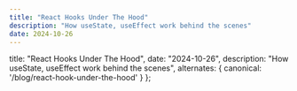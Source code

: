 ```yaml
---
title: "React Hooks Under The Hood"
description: "How useState, useEffect work behind the scenes"
date: 2024-10-26
---
```


  title: "React Hooks Under The Hood",
  date: "2024-10-26",
  description: "How useState, useEffect work behind the scenes",
  alternates: {
    canonical: '/blog/react-hook-under-the-hood'
  }
};


<Title title={metadata.title} date={metadata.date} />

## Introduction
Hooks are a new feature introduced in **React 16.8**. They let us use React features without writing a class, allow developers to write cleaner, more reusable code.

But as usual, there are many questions surrounding React Hooks. In the official React documentation, there is a specific article discussing the rules for using Hooks, which includes:

- Don’t call Hooks inside loops, conditions, nested functions, or try/catch/finally blocks.
- Only call Hooks at the top level.

So, why are these rules in place? Let’s explore this issue together.

## Why can't we call hooks inside loops, conditions, or nested functions?
First, let's take a look at this code snippet:
```tsx
import { ChangeEvent, useState } from "react";

export default function MyComponent() {
  const [count, setCount] = useState(0);
  const [step, setStep] = useState(1);

  const handleIncreaseCount = () => {
    setCount(prevCount => prevCount + step);
  };

  const handleStepChange = (e: ChangeEvent<HTMLInputElement>) => {
    setStep(Number(e.target.value));
  };

  return (
    <div>
      <p>Count: {count}</p>
      <p>Step: {step}</p>
      <input
        type="number"
        value={step}
        onChange={handleStepChange}
        min="1"
      />
      <button onClick={handleIncreaseCount}>Increase Count</button>
    </div>
  );
}
```
In the code above, we use two `useState` hooks, but we only pass the default values and do not provide any **identifying keys** for the useState hooks.
So, how does React know which `state` belongs to which `useState`?
It's because **hooks rely on the call order**, if the call order is stable, React can link the `state` to the corresponding `useState`.

As long as the call order remains consistent during component render, React can determine which internal state corresponds to which hook.
Therefore, if we use hooks inside loops or conditions (like if-else statements), this can **change the call order**,
causing React to lose track of the corresponding state for each hook.

Next, let's implement a basic version of `useState` and `useEffect` together to clarify this issue.

## Creating our `useState` hook
Let's create a simple version of `React` and `useState` hook to understand how it works under the hood:

```js
const MyReact = () => {
  const useState = (initialValue) => {
    let state = initialValue; // setting initial value for state

    const setterFunction = (newState) => {
      state = newState; // setting new value for state
    }

    return [state, setterFunction];
  }

  return {
    useState
  }
}
```

In the code above, we have created `MyReact` and `useState` functions.
- `MyReact` function acts as a container for our custom hook. This design mimics the structure of the React library,
allowing us to build our own hook functionality.
- `useState` function takes an initial value and returns an array containing the current state and a setter function.
- Inside `useState`, we declare a variable `state` and initialize it with the `initialValue`.
- The `setterFunction` mimics the behavior of React `setState`, allowing users to update the state value.

Now, it's time to test it out:

```js
const { useState } = MyReact();

const MyComponent = () => {
  const [counter, setCounter] = useState(1);

  console.log(counter); // log 1
}

MyComponent(); // Initial render of the component
```

In the code above, we have created a simple component `MyComponent` that uses our custom `useState` hook.
When we call `MyComponent`, it logs the initial value of the counter, which is `1`.

### Handling state changes

Now let's try changing the state:

```js {8-10, 14}
const { useState } = MyReact();

const MyComponent = () => {
  const [counter, setCounter] = useState(1);

  console.log(counter);

  if (counter === 1) {
   setCounter(2);
  }
}

MyComponent(); // Initial render of the component
MyComponent(); // Simulate component re-rendering
```

In the updated code, we updated the counter to `2`, we put the `setCounter` inside an if statement because otherwise in
a normal React application this would cause an infinite loop.

When we update the state, this will trigger a re-render of the component.
So I simply called `MyComponent` again to simulate this re-render.

Let's see the output:
```shell
1
1
```

We expected it to log 2 statements: the first with value would be 1, and the second one would be 2.
But it logs both statements with the value of 1.

Why is that? The problem is that every time `MyComponent` is called, it invokes 2 different `useState` functions,
the value of counter changed only in the function during the first call.

### Persisting state across renders

This can be easily fixed, by moving our definition up to keep tracking the state and the changes for it.

```js {2, 4-6}
const MyReact = () => {
  let state;
  const useState = (initialValue) => {
    if (state === undefined) {
      state = initialValue; // setting initial value for state
    }

    const setterFunction = (newState) => {
      state = newState; // setting new value for state
    }

    return [state, setterFunction];
  }

  return {
    useState
  }
}
```

Let's test it again:

```shell
1
2
```

Now, it logs the expected output. 🎉 🎉 🎉

### Handling multiple states

But in a real-world application, we can have multiple states in a component.
To do this, we need to update our React like this:

```js {2-4, 7-8, 10-12, 14-16, 18, 22-25}
const MyReact = () => {
  let state = []; // array to store state values

  let index = 0; // index to track the current hook position

  const useState = (initialValue) => {
    const localHookIndex = index; // store the current index for this hook
    index++; // increment index for the next hook call

    if (state[localHookIndex] === undefined) {
      state[localHookIndex] = initialValue; // setting initial value for state
    }

    const setterFunction = (newState) => {
      state[localHookIndex] = newState; // setting new value for state
    }

    return [state[localHookIndex], setterFunction];
  }

  // render function
  const render = (component) => {
    index = 0; // reset index for re-renders
    return component();
  }

  return {
    useState,
    render
  }
}
```

In the code above, to handle multiple states, we changed the `state` variable to **an array**.

The `index` variable is used to track the position of the hook in the state array.
Each time `useState` is called, this `index` will be incremented to ensure that each call to `useState` corresponds to a unique index in the state array.

The current value of index is stored in `locaHookIndex` before it is incremented.
This ensures that in each call to `useState`, we have the correct index for the current hook and
prevent the `setterFunction` to use wrong index, because it runs after the `useState` is called.

Finally, we added a `render` function to simulate the rendering process of a component.
It resets the `index` back to 0 each time a component is re-rendered, ensuring that each hook can properly access its respective state value.

Let's add a new state to our component:

```js {5, 8, 14-16}
const { useState, render } = MyReact();

const MyComponent = () => {
  const [counter, setCounter] = useState(1);
  const [isSubmit, setIsSubmit] = useState(false);

  console.log(counter);
  console.log(isSubmit);

  if (counter === 1) {
    setCounter(2);
  }

  if (!isSubmit) {
    setIsSubmit(true);
  }
}

render(MyComponent); // Initial render of the component
render(MyComponent); // Simulate component re-rendering
```

Output:

```shell
1
false
2
true
```

Our React works as expected, and we can now handle multiple states in a component. 🎉 🎉 🎉

## Creating our `useEffect` hook
To create the `useEffect` hook, first rename the previous `state` array to `hooks` for better understanding,
as this array will now contain the necessary values to work with hooks.

```js {2, 10-35}
const MyReact = () => {
  let hooks = []; // array to store hooks values

  let index = 0; // index to track the current hook position

  const useState = (initialValue) => {
    // ... useState's logic
  }

  const useEffect = (callback, dependencyArray) => {
    let hasChanged = true; // track whether any dependency has changed

    const oldDependencies = hooks[index]; // retrieve the old dependencies stored at the current index

    if (oldDependencies) {
      hasChanged = false;

      // check each dependency for changes
      for (let i = 0; i < dependencyArray.length; i++) {
        const dependency = dependencyArray[i];
        const oldDependency = oldDependencies[i];

        if (!Object.is(dependency, oldDependency)) {
          hasChanged = true;
          break;
        }
      }
    }

    if (hasChanged) {
      callback(); // call the effect if dependencies changed
    }

    hooks[index] = dependencyArray; // update hooks with new dependencies
    index++; // increase index for next hook
  }

  // render function
  const render = (component) => {
    index = 0; // reset index for re-renders
    return component();
  }

  return {
    useState,
    useEffect,
    render
  }
}
```

This function accepts a `callback` and a `dependencyArray` to manage side effects based on dependency changes.

A `hasChanged` flag is initialized to track whether any dependencies have changed since the last render.

The previous dependencies for the current hook index are retrieved from the `hooks` array.

If there are old dependencies, the function iterates through the `dependencyArray` to check for changes using `Object.is()`.
If any dependency has changed, `hasChanged` is set to true.

If the dependencies have changed, the provided `callback` is executed, allowing for side effects to be run.

Finally, the `hooks` array is updated with the new dependencies, and the index is incremented to prepare for the next hook call.

Let's test the hook:

```js
const { useState, useEffect, render } = MyReact();

const MyComponent = () => {
  const [counter, setCounter] = useState(1);
  const [isSubmit, setIsSubmit] = useState(false);

  useEffect(() => {
    console.log('effect');
  }, []);

  console.log(counter);
  console.log(isSubmit);

  if (counter === 1) {
    setCounter(2);
  }

  if (!isSubmit) {
    setIsSubmit(true);
  }
}

render(MyComponent); // Initial render of the component
render(MyComponent); // Simulate component re-rendering
```
Output:
```shell
effect
1
false
2
true
```
The `useEffect` hook only runs on the initial render due to its empty dependency array.

## Conclusion
This is just a very basic implementation of `React`, `useState` and `useEffect` hooks to help us understand how hooks work under the hood.
The real hooks are more complex, and perform many other things behind the scenes.

To summarize:
- **Hooks is just an array**, and `React` accesses the array using **indexes**.
- If we call hooks inside loops, conditions, **those indexes maybe different on every render**,
and this can cause each of the hook to use wrong state.

Source code for this implementation can be found [here](https://github.com/dvbtrung2302/site/blob/main/app/blog/react-hook-under-the-hood/my-react.js).

## References
- [React Hooks - Official Docs](https://react.dev/reference/react/hooks)
- [Rules of Hooks - Official Docs](https://react.dev/reference/rules/rules-of-hooks)
- [Rules of Hooks - Legacy Docs](https://legacy.reactjs.org/docs/hooks-rules.html#explanation)
- [How do React Hooks actually work?](https://www.youtube.com/watch?v=1VVfMVQabx0)

## Related Posts

- [Deep dive: How do React hooks really work?](https://www.netlify.com/blog/2019/03/11/deep-dive-how-do-react-hooks-really-work/)
- [Behind the Scenes: React Hooks API](https://www.fullstack.com/labs/resources/blog/behind-the-scenes-react-hooks-api)